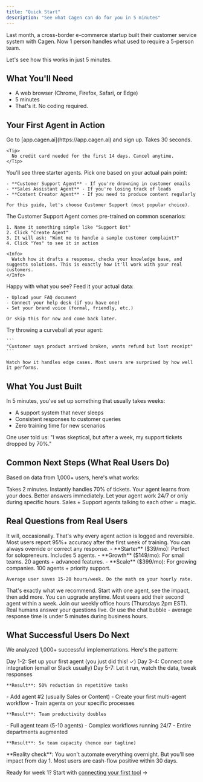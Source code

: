 ```yaml
---
title: "Quick Start"
description: "See what Cagen can do for you in 5 minutes"
---
```


Last month, a cross-border e-commerce startup built their customer service system with Cagen. Now 1 person handles what used to require a 5-person team.

Let's see how this works in just 5 minutes.

## What You'll Need

- A web browser (Chrome, Firefox, Safari, or Edge)
- 5 minutes
- That's it. No coding required.

## Your First Agent in Action

<Steps>
  <Step title="Start here">
    Go to [app.cagen.ai](https://app.cagen.ai) and sign up. Takes 30 seconds.
    
    <Tip>
      No credit card needed for the first 14 days. Cancel anytime.
    </Tip>
  </Step>

  <Step title="Pick a real problem to solve">
    You'll see three starter agents. Pick one based on your actual pain point:
    
    - **Customer Support Agent** - If you're drowning in customer emails
    - **Sales Assistant Agent** - If you're losing track of leads  
    - **Content Creator Agent** - If you need to produce content regularly
    
    For this guide, let's choose Customer Support (most popular choice).
  </Step>

  <Step title="See it work on real data">
    The Customer Support Agent comes pre-trained on common scenarios:
    
    1. Name it something simple like "Support Bot"
    2. Click "Create Agent"
    3. It will ask: "Want me to handle a sample customer complaint?"
    4. Click "Yes" to see it in action
    
    <Info>
      Watch how it drafts a response, checks your knowledge base, and suggests solutions. This is exactly how it'll work with your real customers.
    </Info>
  </Step>

  <Step title="Make it yours (optional)">
    Happy with what you see? Feed it your actual data:
    
    - Upload your FAQ document
    - Connect your help desk (if you have one)
    - Set your brand voice (formal, friendly, etc.)
    
    Or skip this for now and come back later.
  </Step>

  <Step title="Test with a real scenario">
    Try throwing a curveball at your agent:
    
    ```
    "Customer says product arrived broken, wants refund but lost receipt"
    ```
    
    Watch how it handles edge cases. Most users are surprised by how well it performs.
  </Step>
</Steps>

## What You Just Built

In 5 minutes, you've set up something that usually takes weeks:

- A support system that never sleeps
- Consistent responses to customer queries  
- Zero training time for new scenarios

One user told us: "I was skeptical, but after a week, my support tickets dropped by 70%."

## Common Next Steps (What Real Users Do)

Based on data from 1,000+ users, here's what works:

<CardGroup cols={2}>
  <Card 
    title="Connect Your Help Desk" 
    icon="headset"
    href="/how-to/integrations/help-desk"
  >
    Takes 2 minutes. Instantly handles 70% of tickets.
  </Card>
  <Card 
    title="Upload Your FAQs" 
    icon="book"
    href="/tutorials/getting-started/knowledge-base"
  >
    Your agent learns from your docs. Better answers immediately.
  </Card>
  <Card 
    title="Set Office Hours" 
    icon="clock"
    href="/how-to/agents/scheduling"
  >
    Let your agent work 24/7 or only during specific hours.
  </Card>
  <Card 
    title="Add a Second Agent" 
    icon="users"
    href="/tutorials/getting-started/second-agent"
  >
    Sales + Support agents talking to each other = magic.
  </Card>
</CardGroup>

## Real Questions from Real Users

<AccordionGroup>
  <Accordion title="What if it makes mistakes?">
    It will, occasionally. That's why every agent action is logged and reversible. Most users report 95%+ accuracy after the first week of training. You can always override or correct any response.
  </Accordion>
  
  <Accordion title="How much does this actually cost?">
    - **Starter** ($39/mo): Perfect for solopreneurs. Includes 5 agents.
    - **Growth** ($149/mo): For small teams. 20 agents + advanced features.
    - **Scale** ($399/mo): For growing companies. 100 agents + priority support.
    
    Average user saves 15-20 hours/week. Do the math on your hourly rate.
  </Accordion>
  
  <Accordion title="Can I start small and expand later?">
    That's exactly what we recommend. Start with one agent, see the impact, then add more. You can upgrade anytime. Most users add their second agent within a week.
  </Accordion>
  
  <Accordion title="What if I need help setting up?">
    Join our weekly office hours (Thursdays 2pm EST). Real humans answer your questions live. Or use the chat bubble - average response time is under 5 minutes during business hours.
  </Accordion>
</AccordionGroup>

## What Successful Users Do Next

We analyzed 1,000+ successful implementations. Here's the pattern:

<Tabs>
  <Tab title="Week 1: Foundation">
    Day 1-2: Set up your first agent (you just did this! ✓)
    Day 3-4: Connect one integration (email or Slack usually)
    Day 5-7: Let it run, watch the data, tweak responses
    
    **Result**: 50% reduction in repetitive tasks
  </Tab>
  
  <Tab title="Week 2-4: Expansion">
    - Add agent #2 (usually Sales or Content)
    - Create your first multi-agent workflow
    - Train agents on your specific processes
    
    **Result**: Team productivity doubles
  </Tab>
  
  <Tab title="Month 2+: Scale">
    - Full agent team (5-10 agents)
    - Complex workflows running 24/7
    - Entire departments augmented
    
    **Result**: 5x team capacity (hence our tagline)
  </Tab>
</Tabs>

<Note>
  **Reality check**: You won't automate everything overnight. But you'll see impact from day 1. Most users are cash-flow positive within 30 days.
</Note>

Ready for week 1? Start with [connecting your first tool](/tutorials/week-1/connect-tools) →
